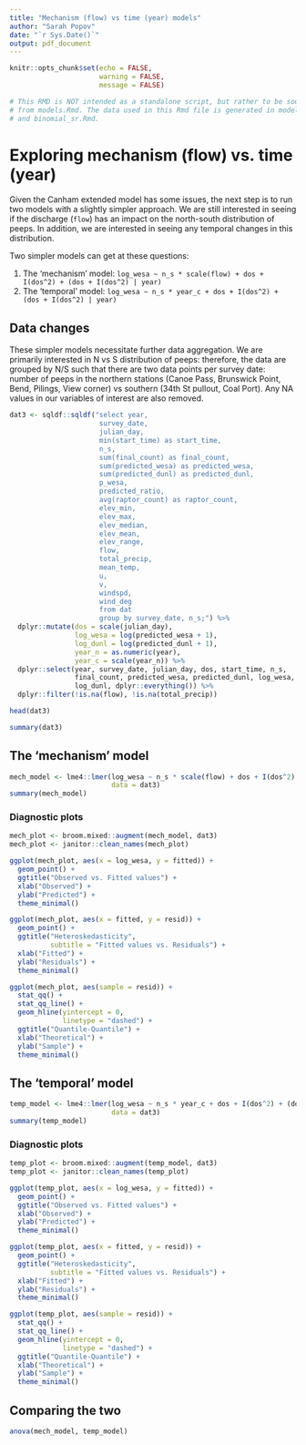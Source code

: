 ```yaml
---
title: "Mechanism (flow) vs time (year) models"
author: "Sarah Popov"
date: "`r Sys.Date()`"
output: pdf_document
---
```


```r
knitr::opts_chunk$set(echo = FALSE,
                      warning = FALSE, 
                      message = FALSE)

# This RMD is NOT intended as a standalone script, but rather to be sourced
# from models.Rmd. The data used in this Rmd file is generated in models.Rmd
# and binomial_sr.Rmd.
```

# Exploring mechanism (flow) vs. time (year)

Given the Canham extended model has some issues, the next step is to run two models with a slightly simpler approach. We are still interested in seeing if the discharge (`flow`) has an impact on the north-south distribution of peeps. In addition, we are interested in seeing any temporal changes in this distribution.

Two simpler models can get at these questions:

1. The 'mechanism' model: `log_wesa ~ n_s * scale(flow) + dos + I(dos^2) + (dos + I(dos^2) | year)`
2. The 'temporal' model: `log_wesa ~ n_s * year_c + dos + I(dos^2) + (dos + I(dos^2) | year)`

## Data changes

These simpler models necessitate further data aggregation. We are primarily interested in N vs S distribution of peeps: therefore, the data are grouped by N/S such that there are two data points per survey date: number of peeps in the northern stations (Canoe Pass, Brunswick Point, Bend, Pilings, View corner) vs southern (34th St pullout, Coal Port). Any NA values in our variables of interest are also removed.

```r
dat3 <- sqldf::sqldf("select year, 
                      survey_date, 
                      julian_day, 
                      min(start_time) as start_time, 
                      n_s, 
                      sum(final_count) as final_count, 
                      sum(predicted_wesa) as predicted_wesa, 
                      sum(predicted_dunl) as predicted_dunl, 
                      p_wesa, 
                      predicted_ratio, 
                      avg(raptor_count) as raptor_count, 
                      elev_min, 
                      elev_max, 
                      elev_median, 
                      elev_mean, 
                      elev_range, 
                      flow, 
                      total_precip, 
                      mean_temp, 
                      u, 
                      v, 
                      windspd, 
                      wind_deg 
                      from dat 
                      group by survey_date, n_s;") %>%
  dplyr::mutate(dos = scale(julian_day),
                log_wesa = log(predicted_wesa + 1),
                log_dunl = log(predicted_dunl + 1),
                year_n = as.numeric(year),
                year_c = scale(year_n)) %>%
  dplyr::select(year, survey_date, julian_day, dos, start_time, n_s,
                final_count, predicted_wesa, predicted_dunl, log_wesa, 
                log_dunl, dplyr::everything()) %>%
  dplyr::filter(!is.na(flow), !is.na(total_precip))
```

```r
head(dat3)
```

```r
summary(dat3)
```

## The 'mechanism' model

```r
mech_model <- lme4::lmer(log_wesa ~ n_s * scale(flow) + dos + I(dos^2) + (dos + I(dos^2) | year),
                         data = dat3)
summary(mech_model)
```

### Diagnostic plots

```r
mech_plot <- broom.mixed::augment(mech_model, dat3)
mech_plot <- janitor::clean_names(mech_plot)
```

```r
ggplot(mech_plot, aes(x = log_wesa, y = fitted)) +
  geom_point() + 
  ggtitle("Observed vs. Fitted values") +
  xlab("Observed") + 
  ylab("Predicted") +
  theme_minimal()
```


```r
ggplot(mech_plot, aes(x = fitted, y = resid)) +
  geom_point() + 
  ggtitle("Heteroskedasticity",
          subtitle = "Fitted values vs. Residuals") +
  xlab("Fitted") + 
  ylab("Residuals") +
  theme_minimal()
```


```r
ggplot(mech_plot, aes(sample = resid)) +
  stat_qq() + 
  stat_qq_line() +
  geom_hline(yintercept = 0,
             linetype = "dashed") +
  ggtitle("Quantile-Quantile") +
  xlab("Theoretical") + 
  ylab("Sample") +
  theme_minimal()
```


## The 'temporal' model

```r
temp_model <- lme4::lmer(log_wesa ~ n_s * year_c + dos + I(dos^2) + (dos + I(dos^2) | year),
                         data = dat3)
summary(temp_model)
```

### Diagnostic plots

```r
temp_plot <- broom.mixed::augment(temp_model, dat3)
temp_plot <- janitor::clean_names(temp_plot)
```

```r
ggplot(temp_plot, aes(x = log_wesa, y = fitted)) +
  geom_point() + 
  ggtitle("Observed vs. Fitted values") +
  xlab("Observed") + 
  ylab("Predicted") +
  theme_minimal()
```


```r
ggplot(temp_plot, aes(x = fitted, y = resid)) +
  geom_point() + 
  ggtitle("Heteroskedasticity",
          subtitle = "Fitted values vs. Residuals") +
  xlab("Fitted") + 
  ylab("Residuals") +
  theme_minimal()
```


```r
ggplot(temp_plot, aes(sample = resid)) +
  stat_qq() + 
  stat_qq_line() +
  geom_hline(yintercept = 0,
             linetype = "dashed") +
  ggtitle("Quantile-Quantile") +
  xlab("Theoretical") + 
  ylab("Sample") +
  theme_minimal()
```

## Comparing the two

```r
anova(mech_model, temp_model)
```
